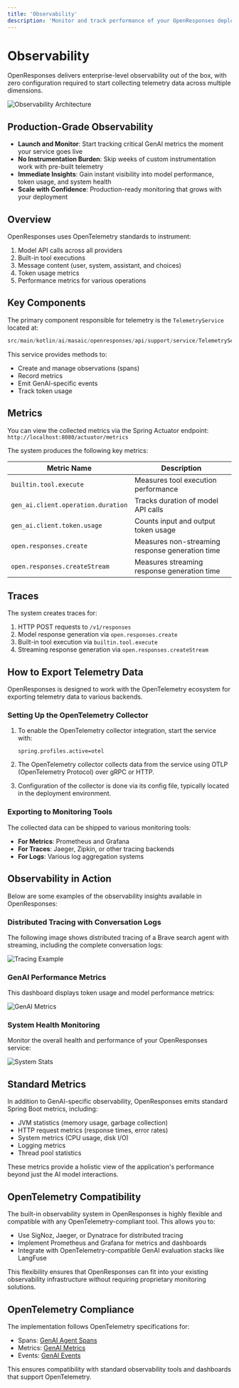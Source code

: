 ```yaml
---
title: 'Observability'
description: 'Monitor and track performance of your OpenResponses deployment'
---
```


# Observability

OpenResponses delivers enterprise-level observability out of the box, with zero configuration required to start collecting telemetry data across multiple dimensions.

<img src="/assets/observability.png" alt="Observability Architecture" className="w-full" />

## Production-Grade Observability

- **Launch and Monitor**: Start tracking critical GenAI metrics the moment your service goes live
- **No Instrumentation Burden**: Skip weeks of custom instrumentation work with pre-built telemetry
- **Immediate Insights**: Gain instant visibility into model performance, token usage, and system health
- **Scale with Confidence**: Production-ready monitoring that grows with your deployment

## Overview

OpenResponses uses OpenTelemetry standards to instrument:

1. Model API calls across all providers
2. Built-in tool executions
3. Message content (user, system, assistant, and choices)
4. Token usage metrics
5. Performance metrics for various operations

## Key Components

The primary component responsible for telemetry is the `TelemetryService` located at:

```kotlin
src/main/kotlin/ai/masaic/openresponses/api/support/service/TelemetryService.kt
```

This service provides methods to:
- Create and manage observations (spans)
- Record metrics
- Emit GenAI-specific events
- Track token usage

## Metrics

You can view the collected metrics via the Spring Actuator endpoint: `http://localhost:8080/actuator/metrics`

The system produces the following key metrics:

| Metric Name | Description |
|------------|-------------|
| `builtin.tool.execute` | Measures tool execution performance |
| `gen_ai.client.operation.duration` | Tracks duration of model API calls |
| `gen_ai.client.token.usage` | Counts input and output token usage |
| `open.responses.create` | Measures non-streaming response generation time |
| `open.responses.createStream` | Measures streaming response generation time |

## Traces

The system creates traces for:

1. HTTP POST requests to `/v1/responses`
2. Model response generation via `open.responses.create`
3. Built-in tool execution via `builtin.tool.execute`
4. Streaming response generation via `open.responses.createStream`

## How to Export Telemetry Data

OpenResponses is designed to work with the OpenTelemetry ecosystem for exporting telemetry data to various backends.

### Setting Up the OpenTelemetry Collector

1. To enable the OpenTelemetry collector integration, start the service with:
   ```
   spring.profiles.active=otel
   ```

2. The OpenTelemetry collector collects data from the service using OTLP (OpenTelemetry Protocol) over gRPC or HTTP.

3. Configuration of the collector is done via its config file, typically located in the deployment environment.

### Exporting to Monitoring Tools

The collected data can be shipped to various monitoring tools:

- **For Metrics**: Prometheus and Grafana
- **For Traces**: Jaeger, Zipkin, or other tracing backends
- **For Logs**: Various log aggregation systems

## Observability in Action

Below are some examples of the observability insights available in OpenResponses:

### Distributed Tracing with Conversation Logs

The following image shows distributed tracing of a Brave search agent with streaming, including the complete conversation logs:

<img src="/assets/brave_search_agent_with_groq_stream-traces.png" alt="Tracing Example" className="w-full" />

### GenAI Performance Metrics

This dashboard displays token usage and model performance metrics:

<img src="/assets/Genai-stats.png" alt="GenAI Metrics" className="w-full" />

### System Health Monitoring

Monitor the overall health and performance of your OpenResponses service:

<img src="/assets/Service-stats.png" alt="System Stats" className="w-full" />

## Standard Metrics

In addition to GenAI-specific observability, OpenResponses emits standard Spring Boot metrics, including:

- JVM statistics (memory usage, garbage collection)
- HTTP request metrics (response times, error rates)
- System metrics (CPU usage, disk I/O)
- Logging metrics
- Thread pool statistics

These metrics provide a holistic view of the application's performance beyond just the AI model interactions.

## OpenTelemetry Compatibility

The built-in observability system in OpenResponses is highly flexible and compatible with any OpenTelemetry-compliant tool. This allows you to:

- Use SigNoz, Jaeger, or Dynatrace for distributed tracing
- Implement Prometheus and Grafana for metrics and dashboards
- Integrate with OpenTelemetry-compatible GenAI evaluation stacks like LangFuse

This flexibility ensures that OpenResponses can fit into your existing observability infrastructure without requiring proprietary monitoring solutions.

## OpenTelemetry Compliance

The implementation follows OpenTelemetry specifications for:

- Spans: [GenAI Agent Spans](https://opentelemetry.io/docs/specs/semconv/gen-ai/gen-ai-agent-spans/)
- Metrics: [GenAI Metrics](https://opentelemetry.io/docs/specs/semconv/gen-ai/gen-ai-metrics/)
- Events: [GenAI Events](https://opentelemetry.io/docs/specs/semconv/gen-ai/gen-ai-events/)

This ensures compatibility with standard observability tools and dashboards that support OpenTelemetry. 